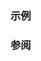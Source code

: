 {{include page|cpp/chrono/year_and_month operator arith|year_month_weekday}}

===示例===
{{example
|code=
#include &lt;cassert&gt;
#include &lt;chrono&gt;
#include &lt;iostream&gt;

int main()
{
    auto ymwi{1/std::chrono::Wednesday[2]/2021};
    std::cout &lt;&lt; ymwi &lt;&lt; '\n';

    ymwi += std::chrono::years(5);
    std::cout &lt;&lt; ymwi &lt;&lt; '\n';
    assert(static_cast&lt;std::chrono::year_month_day&gt;(ymwi) ==
                       std::chrono::year(2026)/1/14);

    ymwi -= std::chrono::months(1);
    std::cout &lt;&lt; ymwi &lt;&lt; '\n';
    assert(static_cast&lt;std::chrono::year_month_day&gt;(ymwi) == 
                       std::chrono::day(10)/12/2025);
}
|output=
2021/Jan/Wed[2]
2026/Jan/Wed[2]
2025/Dec/Wed[2]
}}

===参阅===
{{dsc begin}}
{{dsc inc|{{BASEPAGENAMEE}}/dsc operator arith 2}}
{{dsc end}}

{{langlinks|en|ja|ru}}